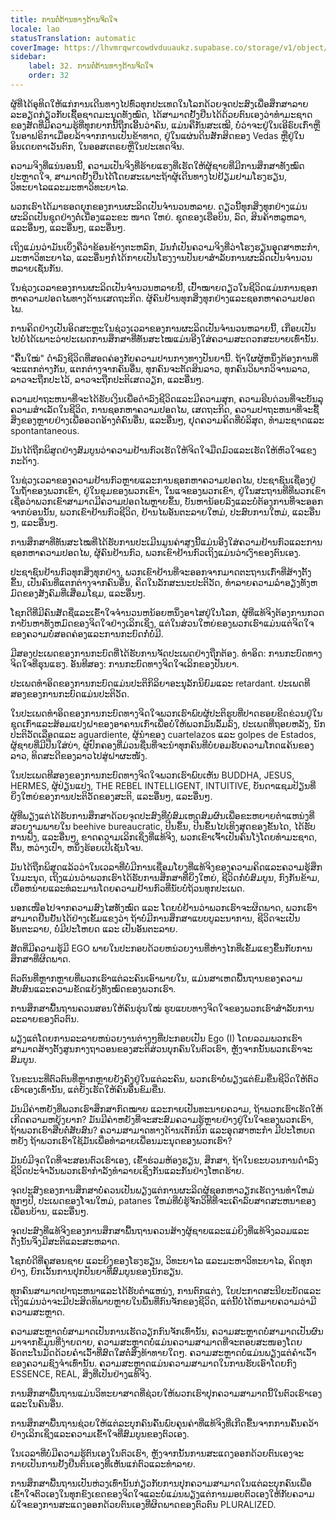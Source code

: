 ```yaml
---
title: ການຕໍ່ຕ້ານທາງດ້ານຈິດໃຈ
locale: lao
statusTranslation: automatic
coverImage: https://lhvmrqwrcowdvduuaukz.supabase.co/storage/v1/object/public/strapi-uploads/small_cover-educacion-fundamental.webp-2d51a7828a2b1309555be27f7e2a61a0.webp
sidebar:
    label: 32. ການຕໍ່ຕ້ານທາງດ້ານຈິດໃຈ
    order: 32
---
```

ຜູ້ທີ່ໄດ້ອຸທິດໃຫ້ແກ່ການເດີນທາງໄປທົ່ວທຸກປະເທດໃນໂລກດ້ວຍຈຸດປະສົງເພື່ອສຶກສາລາຍລະອຽດກ່ຽວກັບເຊື້ອຊາດມະນຸດທັງໝົດ, ໄດ້ສາມາດຢັ້ງຢືນໄດ້ດ້ວຍຕົນເອງວ່າທໍາມະຊາດຂອງສັດທີ່ມີຄວາມຮູ້ທີ່ທຸກຍາກນີ້ຖືກເອີ້ນວ່າຄົນ, ແມ່ນຄືກັນສະເໝີ, ບໍ່ວ່າຈະຢູ່ໃນເອີຣົບເກົ່າຫຼືໃນອາຟຣິກາເມື່ອຍລ້າຈາກການເປັນຂ້າທາດ, ຢູ່ໃນແຜ່ນດິນສັກສິດຂອງ Vedas ຫຼືຢູ່ໃນອິນເດຍຕາເວັນຕົກ, ໃນອອສເຕຣຍຫຼືໃນປະເທດຈີນ.

ຄວາມຈິງທີ່ແນ່ນອນນີ້, ຄວາມເປັນຈິງທີ່ຮ້າຍແຮງທີ່ເຮັດໃຫ້ຜູ້ຊາຍທີ່ມີການສຶກສາທັງໝົດປະຫຼາດໃຈ, ສາມາດຢັ້ງຢືນໄດ້ໂດຍສະເພາະຖ້າຜູ້ເດີນທາງໄປຢ້ຽມຢາມໂຮງຮຽນ, ວິທະຍາໄລແລະມະຫາວິທະຍາໄລ.

ພວກເຮົາໄດ້ມາຮອດຍຸກຂອງການຜະລິດເປັນຈໍານວນຫລາຍ. ດຽວນີ້ທຸກສິ່ງທຸກຢ່າງແມ່ນຜະລິດເປັນຊຸດຢ່າງຕໍ່ເນື່ອງແລະຂະ ໜາດ ໃຫຍ່. ຊຸດຂອງເຮືອບິນ, ລົດ, ສິນຄ້າຫລູຫລາ, ແລະອື່ນໆ, ແລະອື່ນໆ, ແລະອື່ນໆ.

ເຖິງແມ່ນວ່າມັນເບິ່ງຄືວ່າຂ້ອນຂ້າງຕະຫລົກ, ມັນກໍ່ເປັນຄວາມຈິງທີ່ວ່າໂຮງຮຽນອຸດສາຫະກໍາ, ມະຫາວິທະຍາໄລ, ແລະອື່ນໆກໍ່ໄດ້ກາຍເປັນໂຮງງານປັນຍາສໍາລັບການຜະລິດເປັນຈໍານວນຫລາຍເຊັ່ນກັນ.

ໃນຊ່ວງເວລາຂອງການຜະລິດເປັນຈໍານວນຫລາຍນີ້, ເປົ້າໝາຍດຽວໃນຊີວິດແມ່ນການຊອກຫາຄວາມປອດໄພທາງດ້ານເສດຖະກິດ. ຜູ້ຄົນຢ້ານທຸກສິ່ງທຸກຢ່າງແລະຊອກຫາຄວາມປອດໄພ.

ການຄິດຢ່າງເປັນອິດສະຫຼະໃນຊ່ວງເວລາຂອງການຜະລິດເປັນຈໍານວນຫລາຍນີ້, ເກືອບເປັນໄປບໍ່ໄດ້ເພາະວ່າປະເພດການສຶກສາທີ່ທັນສະໄໝແມ່ນອີງໃສ່ຄວາມສະດວກສະບາຍເທົ່ານັ້ນ.

"ຄື້ນໃໝ່" ດໍາລົງຊີວິດທີ່ສອດຄ່ອງກັບຄວາມປານກາງທາງປັນຍານີ້. ຖ້າໃຜຜູ້ຫນຶ່ງຕ້ອງການທີ່ຈະແຕກຕ່າງກັນ, ແຕກຕ່າງຈາກຄົນອື່ນ, ທຸກຄົນຈະຕັດສິນລາວ, ທຸກຄົນວິພາກວິຈານລາວ, ລາວຈະຖືກປະໄວ້, ລາວຈະຖືກປະຕິເສດວຽກ, ແລະອື່ນໆ.

ຄວາມປາຖະຫນາທີ່ຈະໄດ້ຮັບເງິນເພື່ອດໍາລົງຊີວິດແລະມີຄວາມສຸກ, ຄວາມຮີບດ່ວນທີ່ຈະບັນລຸຄວາມສໍາເລັດໃນຊີວິດ, ການຊອກຫາຄວາມປອດໄພ, ເສດຖະກິດ, ຄວາມປາຖະຫນາທີ່ຈະຊື້ສິ່ງຂອງຫຼາຍຢ່າງເພື່ອອວດອ້າງຕໍ່ຄົນອື່ນ, ແລະອື່ນໆ, ຢຸດຄວາມຄິດທີ່ບໍລິສຸດ, ທໍາມະຊາດແລະ spontantaneous.

ມັນໄດ້ຖືກພິສູດຢ່າງສົມບູນວ່າຄວາມຢ້ານກົວເຮັດໃຫ້ຈິດໃຈມືດມົວແລະເຮັດໃຫ້ຫົວໃຈແຂງກະດ້າງ.

ໃນຊ່ວງເວລາຂອງຄວາມຢ້ານກົວຫຼາຍແລະການຊອກຫາຄວາມປອດໄພ, ປະຊາຊົນເຊື່ອງຢູ່ໃນຖ້ໍາຂອງພວກເຂົາ, ຢູ່ໃນຂຸມຂອງພວກເຂົາ, ໃນແຈຂອງພວກເຂົາ, ຢູ່ໃນສະຖານທີ່ທີ່ພວກເຂົາເຊື່ອວ່າພວກເຂົາສາມາດມີຄວາມປອດໄພຫຼາຍຂຶ້ນ, ບັນຫານ້ອຍລົງແລະບໍ່ຕ້ອງການທີ່ຈະອອກຈາກບ່ອນນັ້ນ, ພວກເຂົາຢ້ານກົວຊີວິດ, ຢ້ານໄພອັນຕະລາຍໃຫມ່, ປະສົບການໃຫມ່, ແລະອື່ນໆ, ແລະອື່ນໆ.

ການສຶກສາທີ່ທັນສະໄໝທີ່ໄດ້ຮັບການປະເມີນມູນຄ່າສູງນີ້ແມ່ນອີງໃສ່ຄວາມຢ້ານກົວແລະການຊອກຫາຄວາມປອດໄພ, ຜູ້ຄົນຢ້ານກົວ, ພວກເຂົາຢ້ານກົວເຖິງແມ່ນວ່າເງົາຂອງຕົນເອງ.

ປະຊາຊົນຢ້ານກົວທຸກສິ່ງທຸກຢ່າງ, ພວກເຂົາຢ້ານທີ່ຈະອອກຈາກມາດຕະຖານເກົ່າທີ່ສ້າງຕັ້ງຂຶ້ນ, ເປັນຄົນທີ່ແຕກຕ່າງຈາກຄົນອື່ນ, ຄິດໃນລັກສະນະປະຕິວັດ, ທໍາລາຍຄວາມລໍາອຽງທັງຫມົດຂອງສັງຄົມທີ່ເສື່ອມໂຊມ, ແລະອື່ນໆ.

ໂຊກດີທີ່ມີຄົນສັດຊື່ແລະເຂົ້າໃຈຈໍານວນຫນ້ອຍຫນຶ່ງອາໄສຢູ່ໃນໂລກ, ຜູ້ທີ່ແທ້ຈິງຕ້ອງການກວດກາບັນຫາທັງຫມົດຂອງຈິດໃຈຢ່າງເລິກເຊິ່ງ, ແຕ່ໃນສ່ວນໃຫຍ່ຂອງພວກເຮົາແມ່ນແຕ່ຈິດໃຈຂອງຄວາມບໍ່ສອດຄ່ອງແລະການກະບົດກໍ່ບໍ່ມີ.

ມີສອງປະເພດຂອງການກະບົດທີ່ໄດ້ຮັບການຈັດປະເພດຢ່າງຖືກຕ້ອງ. ທໍາອິດ: ການກະບົດທາງຈິດໃຈທີ່ຮຸນແຮງ. ອັນທີສອງ: ການກະບົດທາງຈິດໃຈເລິກຂອງປັນຍາ.

ປະເພດທໍາອິດຂອງການກະບົດແມ່ນປະຕິກິລິຍາອະນຸລັກນິຍົມແລະ retardant. ປະເພດທີສອງຂອງການກະບົດແມ່ນປະຕິວັດ.

ໃນປະເພດທໍາອິດຂອງການກະບົດທາງຈິດໃຈພວກເຮົາພົບຜູ້ປະຕິຮູບທີ່ປາດຮອຍຂີດຂ່ວນຢູ່ໃນຊຸດເກົ່າແລະສ້ອມແປງຝາຂອງອາຄານເກົ່າເພື່ອບໍ່ໃຫ້ພວກມັນລົ້ມລົງ, ປະເພດທີ່ຖອຍຫລັງ, ນັກປະຕິວັດເລືອດແລະ aguardiente, ຜູ້ນໍາຂອງ cuartelazos ແລະ golpes de Estados, ຜູ້ຊາຍທີ່ມີປືນໃສ່ບ່າ, ຜູ້ປົກຄອງທີ່ມ່ວນຊື່ນທີ່ຈະນໍາທຸກຄົນທີ່ບໍ່ຍອມຮັບຄວາມໂກດແຄ້ນຂອງລາວ, ທິດສະດີຂອງລາວໄປສູ່ຝາຜະໜັງ.

ໃນປະເພດທີສອງຂອງການກະບົດທາງຈິດໃຈພວກເຮົາພົບເຫັນ BUDDHA, JESUS, HERMES, ຜູ້ປ່ຽນແປງ, THE REBEL INTELLIGENT, INTUITIVE, ບັນດາແຊມປ້ຽນທີ່ຍິ່ງໃຫຍ່ຂອງການປະຕິວັດຂອງສະຕິ, ແລະອື່ນໆ, ແລະອື່ນໆ.

ຜູ້ທີ່ພຽງແຕ່ໄດ້ຮັບການສຶກສາດ້ວຍຈຸດປະສົງທີ່ບໍ່ສົມເຫດສົມຜົນເພື່ອຂະຫຍາຍຕໍາແຫນ່ງທີ່ສວຍງາມພາຍໃນ beehive bureaucratic, ປີນຂຶ້ນ, ປີນຂຶ້ນໄປເທິງສຸດຂອງຂັ້ນໄດ, ໄດ້ຮັບການຟັງ, ແລະອື່ນໆ, ຂາດຄວາມເລິກເຊິ່ງທີ່ແທ້ຈິງ, ພວກເຂົາເຈົ້າເປັນຄົນໂງ່ໂດຍທໍາມະຊາດ, ຕື້ນ, ຫວ່າງເປົ່າ, ຫນຶ່ງຮ້ອຍເປີເຊັນໂຈນ.

ມັນໄດ້ຖືກພິສູດແລ້ວວ່າໃນເວລາທີ່ບໍ່ມີການເຊື່ອມໂຍງທີ່ແທ້ຈິງຂອງຄວາມຄິດແລະຄວາມຮູ້ສຶກໃນມະນຸດ, ເຖິງແມ່ນວ່າພວກເຮົາໄດ້ຮັບການສຶກສາທີ່ຍິ່ງໃຫຍ່, ຊີວິດກໍ່ບໍ່ສົມບູນ, ກົງກັນຂ້າມ, ເບື່ອຫນ່າຍແລະທໍລະມານໂດຍຄວາມຢ້ານກົວທີ່ນັບບໍ່ຖ້ວນທຸກປະເພດ.

ນອກເໜືອໄປຈາກຄວາມສົງໄສທັງໝົດ ແລະ ໂດຍບໍ່ຢ້ານວ່າພວກເຮົາຈະຜິດພາດ, ພວກເຮົາສາມາດຢືນຢັນໄດ້ຢ່າງເຂັ້ມແຂງວ່າ ຖ້າບໍ່ມີການສຶກສາແບບບູລະນາການ, ຊີວິດຈະເປັນອັນຕະລາຍ, ບໍ່ມີປະໂຫຍດ ແລະ ເປັນອັນຕະລາຍ.

ສັດທີ່ມີຄວາມຮູ້ມີ EGO ພາຍໃນປະກອບດ້ວຍຫນ່ວຍງານທີ່ຫ່າງໄກທີ່ເຂັ້ມແຂງຂຶ້ນກັບການສຶກສາທີ່ຜິດພາດ.

ຕົວຕົນທີ່ຫຼາກຫຼາຍທີ່ພວກເຮົາແຕ່ລະຄົນເອົາພາຍໃນ, ແມ່ນສາເຫດພື້ນຖານຂອງຄວາມສັບສົນແລະຄວາມຂັດແຍ້ງທັງໝົດຂອງພວກເຮົາ.

ການສຶກສາພື້ນຖານຄວນສອນໃຫ້ຄົນຮຸ່ນໃໝ່ ຮູບແບບທາງຈິດໃຈຂອງພວກເຮົາສຳລັບການລະລາຍຂອງຕົວຕົນ.

ພຽງແຕ່ໂດຍການລະລາຍຫນ່ວຍງານຕ່າງໆທີ່ປະກອບເປັນ Ego (I) ໂດຍລວມພວກເຮົາສາມາດສ້າງຕັ້ງສູນກາງຖາວອນຂອງສະຕິສ່ວນບຸກຄົນໃນຕົວເຮົາ, ຫຼັງຈາກນັ້ນພວກເຮົາຈະສົມບູນ.

ໃນຂະນະທີ່ຕົວຕົນທີ່ຫຼາກຫຼາຍຍັງຄົງຢູ່ໃນແຕ່ລະຄົນ, ພວກເຮົາບໍ່ພຽງແຕ່ຂົມຂື່ນຊີວິດໃຫ້ຕົວເຮົາເອງເທົ່ານັ້ນ, ແຕ່ຍັງເຮັດໃຫ້ຄົນອື່ນຂົມຂື່ນ.

ມັນມີຄ່າຫຍັງທີ່ພວກເຮົາສຶກສາກົດໝາຍ ແລະກາຍເປັນທະນາຍຄວາມ, ຖ້າພວກເຮົາເຮັດໃຫ້ເກີດຄວາມຫຍຸ້ງຍາກ? ມັນມີຄ່າຫຍັງທີ່ຈະສະສົມຄວາມຮູ້ຫຼາຍຢ່າງຢູ່ໃນໃຈຂອງພວກເຮົາ, ຖ້າພວກເຮົາສືບຕໍ່ສັບສົນ? ຄວາມສາມາດທາງດ້ານເຕັກນິກ ແລະອຸດສາຫະກຳ ມີປະໂຫຍດຫຍັງ ຖ້າພວກເຮົາໃຊ້ມັນເພື່ອທຳລາຍເພື່ອນມະນຸດຂອງພວກເຮົາ?

ມັນບໍ່ມີຈຸດໃດທີ່ຈະສອນຕົວເຮົາເອງ, ເຂົ້າຮ່ວມຫ້ອງຮຽນ, ສຶກສາ, ຖ້າໃນຂະບວນການດໍາລົງຊີວິດປະຈໍາວັນພວກເຮົາກໍາລັງທໍາລາຍເຊິ່ງກັນແລະກັນຢ່າງໂຫດຮ້າຍ.

ຈຸດປະສົງຂອງການສຶກສາບໍ່ຄວນເປັນພຽງແຕ່ການຜະລິດຜູ້ຊອກຫາວຽກເຮັດງານທໍາໃຫມ່ທຸກໆປີ, ປະເພດຂອງໂຈນໃຫມ່, patanes ໃຫມ່ທີ່ບໍ່ຮູ້ຈັກວິທີທີ່ຈະເຄົາລົບສາດສະຫນາຂອງເພື່ອນບ້ານ, ແລະອື່ນໆ.

ຈຸດປະສົງທີ່ແທ້ຈິງຂອງການສຶກສາພື້ນຖານຄວນສ້າງຜູ້ຊາຍແລະແມ່ຍິງທີ່ແທ້ຈິງລວມແລະດັ່ງນັ້ນຈິ່ງມີສະຕິແລະສະຫລາດ.

ໂຊກບໍ່ດີທີ່ຄູສອນຊາຍ ແລະຍິງຂອງໂຮງຮຽນ, ວິທະຍາໄລ ແລະມະຫາວິທະຍາໄລ, ຄິດທຸກຢ່າງ, ຍົກເວັ້ນການປຸກປັນຍາທີ່ສົມບູນຂອງນັກຮຽນ.

ທຸກຄົນສາມາດປາຖະຫນາແລະໄດ້ຮັບຕໍາແຫນ່ງ, ການຕົກແຕ່ງ, ໃບປະກາດສະນີຍະບັດແລະເຖິງແມ່ນວ່າຈະມີປະສິດທິພາບຫຼາຍໃນພື້ນທີ່ກົນຈັກຂອງຊີວິດ, ແຕ່ນີ້ບໍ່ໄດ້ຫມາຍຄວາມວ່າມີຄວາມສະຫຼາດ.

ຄວາມສະຫຼາດບໍ່ສາມາດເປັນການເຮັດວຽກກົນຈັກເທົ່ານັ້ນ, ຄວາມສະຫຼາດບໍ່ສາມາດເປັນຜົນມາຈາກຂໍ້ມູນທີ່ງ່າຍດາຍ, ຄວາມສະຫຼາດບໍ່ແມ່ນຄວາມສາມາດທີ່ຈະຕອບສະໜອງໂດຍອັດຕະໂນມັດດ້ວຍຄໍາເວົ້າທີ່ສົດໃສຕໍ່ສິ່ງທ້າທາຍໃດໆ. ຄວາມສະຫຼາດບໍ່ແມ່ນພຽງແຕ່ຄຳເວົ້າຂອງຄວາມຊົງຈຳເທົ່ານັ້ນ. ຄວາມສະຫຼາດແມ່ນຄວາມສາມາດໃນການຮັບເອົາໂດຍກົງ ESSENCE, REAL, ສິ່ງທີ່ເປັນຢ່າງແທ້ຈິງ.

ການສຶກສາພື້ນຖານແມ່ນວິທະຍາສາດທີ່ຊ່ວຍໃຫ້ພວກເຮົາປຸກຄວາມສາມາດນີ້ໃນຕົວເຮົາເອງ ແລະໃນຄົນອື່ນ.

ການສຶກສາພື້ນຖານຊ່ວຍໃຫ້ແຕ່ລະບຸກຄົນຄົ້ນພົບຄຸນຄ່າທີ່ແທ້ຈິງທີ່ເກີດຂື້ນຈາກການຄົ້ນຄວ້າຢ່າງເລິກເຊິ່ງແລະຄວາມເຂົ້າໃຈທີ່ສົມບູນຂອງຕົວເອງ.

ໃນເວລາທີ່ບໍ່ມີຄວາມຮູ້ຕົນເອງໃນຕົວເຮົາ, ຫຼັງຈາກນັ້ນການສະແດງອອກດ້ວຍຕົນເອງຈະກາຍເປັນການຢັ້ງຢືນຕົນເອງທີ່ເຫັນແກ່ຕົວແລະທໍາລາຍ.

ການສຶກສາພື້ນຖານເປັນຫ່ວງເທົ່ານັ້ນກ່ຽວກັບການປຸກຄວາມສາມາດໃນແຕ່ລະບຸກຄົນເພື່ອເຂົ້າໃຈຕົວເອງໃນທຸກຂົງເຂດຂອງຈິດໃຈແລະບໍ່ແມ່ນພຽງແຕ່ການມອບຕົວເອງໃຫ້ກັບຄວາມພໍໃຈຂອງການສະແດງອອກດ້ວຍຕົນເອງທີ່ຜິດພາດຂອງຕົວຕົນ PLURALIZED.
